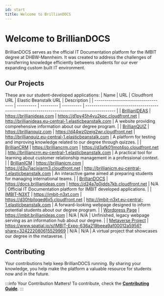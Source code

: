 ```yaml
---
id: start
title: Welcome to BrillianDOCS
---
```


# Welcome to BrillianDOCS

BrillianDOCS serves as the official IT Documentation platform for the IMBIT degree at DHBW-Mannheim.
It was created to address the challenges of transferring knowledge efficiently betweens students for our ever expanding custom built IT environment.

## Our Projects

These are our student-developed applications:
| Name                                 | URL | Cloudfront URL | Elastic Beanstalk URL | Description                                                                          |
| ------------------------------------ | ---------- | --------- | ---------- | --------------------------------------------------------------------------------------------- |
| [BrillianIDEAS](projects/brillianideas)      | https://brillianideas.com | https://d1py45h4yu2kpc.cloudfront.net | http://brillianideas.eu-central-1.elasticbeanstalk.com | A website providing comprehensive information about our degree program.                       |
| [BrillianQUIZ](projects/brillianquiz)        | https://brillianquiz.com | https://d44wz0zejg2wr.cloudfront.net | http://brillianquiz.eu-central-1.elasticbeanstalk.com | A platform for testing and improving knowledge related to our degree through quizzes.         |
| [BrillianCRM](projects/brilliancrm)         | https://brilliancrm.com | https://d3afk01lmot4so.cloudfront.net | http://brilliancrm.eu-central-1.elasticbeanstalk.com | A practical tool for learning about customer relationship management in a professional context. |
| [BrillianICM](projects/brillianicm)          | https://brillianicm.com | https://d3u7jacjxiarm3.cloudfront.net | http://brillianicm.eu-central-1.elasticbeanstalk.com | An interactive game aimed at preparing students for managing international teams.             |
| [BrillianDOCS](projects/brilliandocs)          | https://docs.brillianideas.com | https://d24a7q0jdds7kb.cloudfront.net | N/A | Official IT Documentation platform for IMBIT developed applications. |
| [IMBIT-N3XT](projects/imbit-n3xt)            | https://imbit-n3xt.com | https://d30hbilqged6x5.cloudfront.net	| http://imbit-n3xt.eu-central-1.elasticbeanstalk.com | A forward-looking webpage designed to inform potential students about our degree program.     |
| [Wordpress Page](projects/other/imbit_brillianideas) | https://imbit.brillianideas.com | N/A | N/A | Unfinished, legacy webpage serving as an information hub about our degree. |
| [Metaverse Project](projects/other/metaverse) | https://www.spatial.io/s/IMBIT-Expo-636a219beea9af00012a5956?share=324222080615529969 | N/A | N/A | A virtual project that showcases our degree in the metaverse. |

## Contributing

Your contributions help keep BrillianDOCS running. By sharing your knowledge, you help make the platform a valuable resource for students now and in the future.

:::info Your Contribution Matters!
To contribute, check the **[Contributing Guide](/getting-started/contributing)**.
:::

